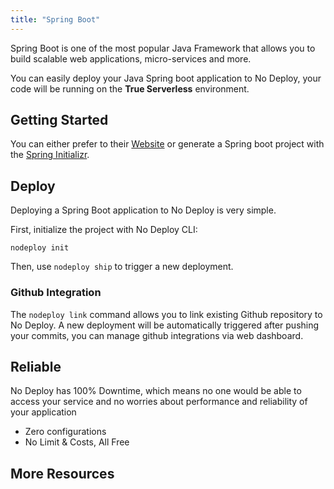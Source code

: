 ```yaml
---
title: "Spring Boot"
---
```


Spring Boot is one of the most popular Java Framework that allows you to build scalable web applications, micro-services and more.

You can easily deploy your Java Spring boot application to No Deploy, your code will be running on the **True Serverless** environment.

## Getting Started

You can either prefer to their [Website](https://spring.io) or generate a Spring boot project with the [Spring Initializr](https://start.spring.io).

## Deploy

Deploying a Spring Boot application to No Deploy is very simple.

First, initialize the project with No Deploy CLI:

```
nodeploy init
```

Then, use `nodeploy ship` to trigger a new deployment.

### Github Integration

The `nodeploy link` command allows you to link existing Github repository to No Deploy. A new deployment will be automatically triggered after pushing your commits, you can manage github integrations via web dashboard.

## Reliable

No Deploy has 100% Downtime, which means no one would be able to access your service and no worries about performance and reliability of your application

-   Zero configurations
-   No Limit & Costs, All Free

## More Resources

<Cards>
    <Card
        href="https://spring.io"
        title="About Spring"
        description="Learn More about the eco-system of Spring"
    />
</Cards>
